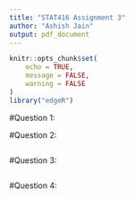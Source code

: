 ```yaml
---
title: "STAT416 Assignment 3"
author: "Ashish Jain"
output: pdf_document
---
```


```r
knitr::opts_chunk$set(
    echo = TRUE,
    message = FALSE,
    warning = FALSE
)
library("edgeR")
```

#Question 1:



#Question 2:
```r

```

#Question 3:
```r

```

#Question 4:
```r

```

